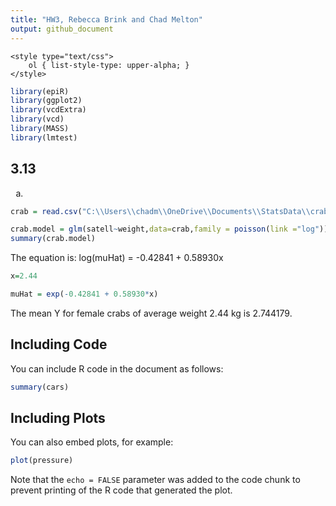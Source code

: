 ---
title: "HW3, Rebecca Brink and Chad Melton"
output: github_document
---
```
<style type="text/css">
    ol { list-style-type: upper-alpha; }
</style>
```

```{r}
library(epiR)
library(ggplot2)
library(vcdExtra)
library(vcd)
library(MASS)
library(lmtest)
```


## 3.13

a)

```{r}

crab = read.csv("C:\\Users\\chadm\\OneDrive\\Documents\\StatsData\\crab.csv",header=TRUE)

crab.model = glm(satell~weight,data=crab,family = poisson(link ="log"))
summary(crab.model)

```

The equation is: log(muHat) = -0.42841 + 0.58930x


```{r}
x=2.44

muHat = exp(-0.42841 + 0.58930*x)
```

The mean Y for female crabs of average weight 2.44 kg is 2.744179.



## Including Code

You can include R code in the document as follows:

```{r}
summary(cars)
```

## Including Plots

You can also embed plots, for example:

```{r pressure, echo=FALSE}
plot(pressure)
```

Note that the `echo = FALSE` parameter was added to the code chunk to prevent printing of the R code that generated the plot.

